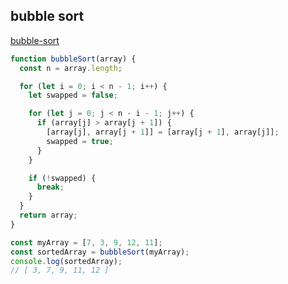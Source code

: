 
## bubble sort

[bubble-sort](https://www.w3schools.com/dsa/dsa_algo_bubblesort.php)

```js
function bubbleSort(array) {
  const n = array.length;

  for (let i = 0; i < n - 1; i++) {
    let swapped = false;

    for (let j = 0; j < n - i - 1; j++) {
      if (array[j] > array[j + 1]) {
        [array[j], array[j + 1]] = [array[j + 1], array[j]];
        swapped = true;
      }
    }

    if (!swapped) {
      break;
    }
  }
  return array;
}

const myArray = [7, 3, 9, 12, 11];
const sortedArray = bubbleSort(myArray);
console.log(sortedArray);
// [ 3, 7, 9, 11, 12 ]
```
